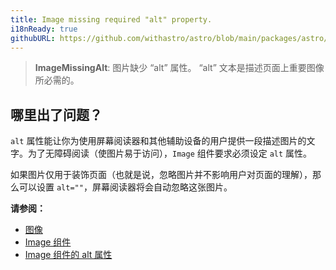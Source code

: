 ```yaml
---
title: Image missing required "alt" property.
i18nReady: true
githubURL: https://github.com/withastro/astro/blob/main/packages/astro/src/core/errors/errors-data.ts
---
```


> **ImageMissingAlt**: 图片缺少 “alt” 属性。 “alt” 文本是描述页面上重要图像所必需的。


## 哪里出了问题？

`alt` 属性能让你为使用屏幕阅读器和其他辅助设备的用户提供一段描述图片的文字。为了无障碍阅读（使图片易于访问），`Image` 组件要求必须设定 `alt` 属性。

如果图片仅用于装饰页面（也就是说，忽略图片并不影响用户对页面的理解），那么可以设置 `alt=""`，屏幕阅读器将会自动忽略这张图片。

**请参阅：**

- [图像](/zh-cn/guides/images/)
- [Image 组件](/zh-cn/guides/images/#image--astroassets)
- [Image 组件的 alt 属性](/zh-cn/guides/images/#alt-必须)

